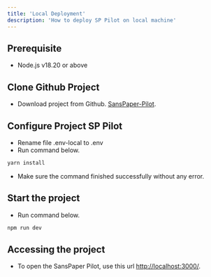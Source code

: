 ```yaml
---
title: 'Local Deployment'
description: 'How to deploy SP Pilot on local machine'
---
```



## <Icon icon="list-check"  size={30}/> Prerequisite
- Node.js v18.20 or above

## <Icon icon="Github" size={30}/> Clone Github Project
- Download project from Github. [SansPaper-Pilot](https://github.com/SANS-PAPER/SansPaper-Pilot).

## <Icon icon="gears"  size={30}/> Configure Project SP Pilot
- Rename file .env-local to .env
- Run command below.

```sh
yarn install
```

- Make sure the command finished successfully without any error.

## <Icon icon="react" size={30}/> Start the project
- Run command below.

```sh
npm run dev
```

## <Icon icon="eye"  size={30}/> Accessing the project 

- To open the SansPaper Pilot, use this url [http://localhost:3000/](http://localhost:3000/).


